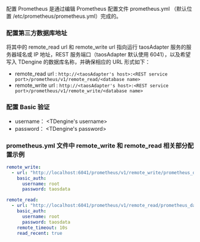 配置 Prometheus 是通过编辑 Prometheus 配置文件 prometheus.yml （默认位置 /etc/prometheus/prometheus.yml）完成的。

### 配置第三方数据库地址

将其中的 remote_read url 和 remote_write url 指向运行 taosAdapter 服务的服务器域名或 IP 地址，REST 服务端口（taosAdapter 默认使用 6041），以及希望写入 TDengine 的数据库名称，并确保相应的 URL 形式如下：

- remote_read url : `http://<taosAdapter's host>:<REST service port>/prometheus/v1/remote_read/<database name>`
- remote_write url : `http://<taosAdapter's host>:<REST service port>/prometheus/v1/remote_write/<database name>`

### 配置 Basic 验证

- username： \<TDengine's username>
- password： \<TDengine's password>

### prometheus.yml 文件中 remote_write 和 remote_read 相关部分配置示例

```yaml
remote_write:
  - url: "http://localhost:6041/prometheus/v1/remote_write/prometheus_data"
    basic_auth:
      username: root
      password: taosdata

remote_read:
  - url: "http://localhost:6041/prometheus/v1/remote_read/prometheus_data"
    basic_auth:
      username: root
      password: taosdata
    remote_timeout: 10s
    read_recent: true
```
